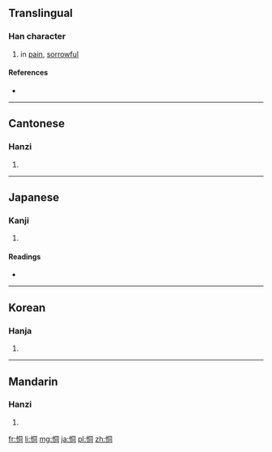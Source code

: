 ==Translingual==

===Han character===
{{Han char|rn=61|rad=心|as=06|sn=9|four=9702<sub>0</sub>|canj=心月一口 (PBMR)|ids=⿰[[忄]][[同]]}}

# in [[pain]], [[sorrowful]]

====References====
* {{Han ref|kx=0385.130|dkj=10594|dj=0717.030|hdz=42295.080|uh=606B|ud=24683|bh=ABF0|bd=44016}}

----

==Cantonese==

===Hanzi===
{{yue-hanzi|jyut=[[dung6]], [[tung1]]|y=dung6, tung1}}

# {{defn|lang=yue|sort=心06}}

----

==Japanese==

===Kanji===
{{ja-kanji|grade=|rs=心06}}

# {{defn|lang=ja|sort=心06}}

====Readings====
* {{ja-readings|on=[[どう]] (dō), [[とう]] (tō)|kun=[[いたむ]] (itamu)}}

----

==Korean==

===Hanja===
{{ko-hanja|hangeul=통|eumhun=|rv=tong|mr=t'ong|y=thong}}

# {{defn|lang=ko|sort=心06}}

----

==Mandarin==

===Hanzi===
{{cmn-hanzi|pin=[[dòng]] ([[dong4]]), [[tōng]] ([[tong1]])|wg=tung<sup>4</sup>, t'ung<sup>1</sup>}}

# {{defn|lang=cmn|sort=心06}}

[[fr:恫]]
[[li:恫]]
[[mg:恫]]
[[ja:恫]]
[[pl:恫]]
[[zh:恫]]